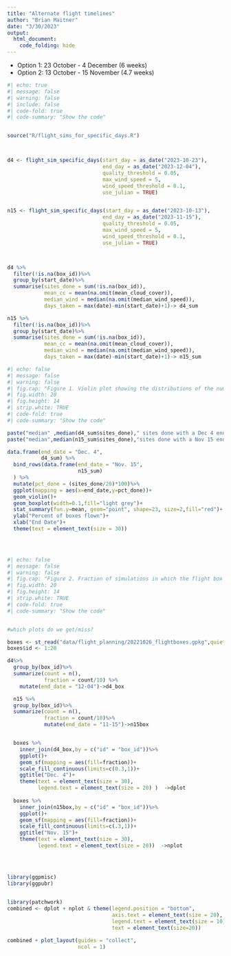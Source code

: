 ```yaml
---
title: "Alternate flight timelines"
author: "Brian Maitner"
date: "3/30/2023"
output:
  html_document:
    code_folding: hide
---
```



* Option 1: 23 October - 4 December (6 weeks)
* Option 2: 13 October - 15 November (4.7 weeks)

```r
#| echo: true
#| message: false
#| warning: false
#| include: false
#| code-fold: true
#| code-summary: "Show the code"


source("R/flight_sims_for_specific_days.R")



d4 <- flight_sim_specific_days(start_day = as_date("2023-10-23"),
                               end_day = as_date("2023-12-04"),
                               quality_threshold = 0.05, 
                               max_wind_speed = 5,
                               wind_speed_threshold = 0.1,
                               use_julian = TRUE)


n15 <- flight_sim_specific_days(start_day = as_date("2023-10-13"),
                               end_day = as_date("2023-11-15"),
                               quality_threshold = 0.05, 
                               max_wind_speed = 5,
                               wind_speed_threshold = 0.1,
                               use_julian = TRUE)



d4 %>%
  filter(!is.na(box_id))%>%
  group_by(start_date)%>%
  summarise(sites_done = sum(!is.na(box_id)),
            mean_cc = mean(na.omit(mean_cloud_cover)),
            median_wind = median(na.omit(median_wind_speed)),
            days_taken = max(date)-min(start_date)+1)-> d4_sum

n15 %>%
  filter(!is.na(box_id))%>%
  group_by(start_date)%>%
  summarise(sites_done = sum(!is.na(box_id)),
            mean_cc = mean(na.omit(mean_cloud_cover)),
            median_wind = median(na.omit(median_wind_speed)),
            days_taken = max(date)-min(start_date)+1)-> n15_sum

```

```r
#| echo: false
#| message: false
#| warning: false
#| fig.cap: "Figure 1. Violin plot showing the distributions of the number of boxes flown for each timeline."
#| fig.width: 20
#| fig.height: 14
#| strip.white: TRUE
#| code-fold: true
#| code-summary: "Show the code"

paste("median" ,median(d4_sum$sites_done)," sites done with a Dec 4 end date")
paste("median",median(n15_sum$sites_done),"sites done with a Nov 15 end date")

data.frame(end_date = "Dec. 4",
           d4_sum) %>%
  bind_rows(data.frame(end_date = "Nov. 15",
                       n15_sum)
  ) %>%
  mutate(pct_done = (sites_done/20)*100)%>%
  ggplot(mapping = aes(x=end_date,y=pct_done))+
  geom_violin()+
  geom_boxplot(width=0.1,fill="light grey")+
  stat_summary(fun.y=mean, geom="point", shape=23, size=2,fill="red")+
  ylab("Percent of boxes flown")+
  xlab("End Date")+
  theme(text = element_text(size = 30))  


  
```

```r
#| echo: false
#| message: false
#| warning: false
#| fig.cap: "Figure 2. Fraction of simulations in which the flight box would be flown."
#| fig.width: 20
#| fig.height: 14
#| strip.white: TRUE
#| code-fold: true
#| code-summary: "Show the code"


#which plots do we get/miss?

boxes <- st_read("data/flight_planning/20221026_flightboxes.gpkg",quiet=TRUE)
boxes$id <- 1:20

d4%>%
  group_by(box_id)%>%
  summarize(count = n(),
            fraction = count/10) %>%
    mutate(end_date = "12-04")->d4_box

  n15 %>%
  group_by(box_id)%>%
  summarize(count = n(),
            fraction = count/10)%>%
            mutate(end_date = "11-15")->n15box


  boxes %>%
    inner_join(d4_box,by = c("id" = "box_id"))%>%
    ggplot()+
    geom_sf(mapping = aes(fill=fraction))+
    scale_fill_continuous(limits=c(0.3,1))+
    ggtitle("Dec. 4")+
    theme(text = element_text(size = 30),
          legend.text = element_text(size = 20) )  ->dplot
  
  boxes %>%
    inner_join(n15box,by = c("id" = "box_id"))%>%
    ggplot()+
    geom_sf(mapping = aes(fill=fraction))+
    scale_fill_continuous(limits=c(.3,1))+
    ggtitle("Nov. 15")+
    theme(text = element_text(size = 30),
          legend.text = element_text(size = 20))  ->nplot
  


  
library(ggpmisc)
library(ggpubr)  
  

library(patchwork)
combined <- dplot + nplot & theme(legend.position = "bottom",
                                  axis.text = element_text(size = 20),
                                  legend.text = element_text(size = 10),
                                  text = element_text(size=20))

combined + plot_layout(guides = "collect",
                       ncol = 1)

```
